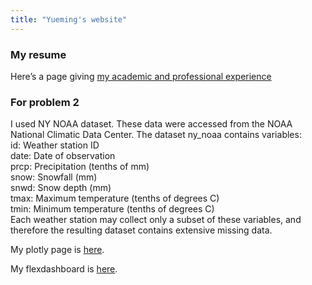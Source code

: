 ```yaml
---
title: "Yueming's website"
---
```


### My resume

Here's a page giving [my academic and professional experience](resume.html)

### For problem 2

I used NY NOAA dataset. These data were accessed from the NOAA National Climatic Data Center. The dataset ny_noaa contains variables:  
id: Weather station ID  
date: Date of observation  
prcp: Precipitation (tenths of mm)  
snow: Snowfall (mm)  
snwd: Snow depth (mm)  
tmax: Maximum temperature (tenths of degrees C)  
tmin: Minimum temperature (tenths of degrees C)  
Each weather station may collect only a subset of these variables, and therefore the resulting dataset contains extensive missing data.

My plotly page is [here](plotly.html).

My flexdashboard is [here](dashboard_template.html).

